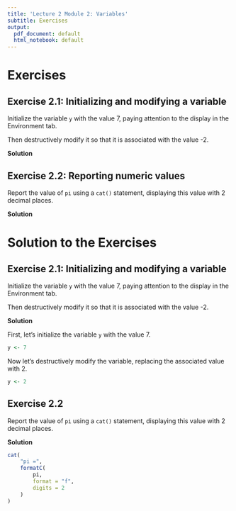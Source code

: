 ```yaml
---
title: 'Lecture 2 Module 2: Variables'
subtitle: Exercises
output:
  pdf_document: default
  html_notebook: default
---
```



# Exercises



## Exercise 2.1: Initializing and modifying a variable

Initialize the variable `y` with the value 7, paying attention to the display in the Environment tab.

Then destructively modify it so that it is associated with the value -2.

**Solution**





## Exercise 2.2: Reporting numeric values

Report the value of `pi` using a `cat()` statement, displaying this value with 2 decimal places.

**Solution**





# Solution to the Exercises

## Exercise 2.1: Initializing and modifying a variable

Initialize the variable `y` with the value 7, paying attention to the display in the Environment tab.

Then destructively modify it so that it is associated with the value -2.

**Solution**

First, let's initialize the variable `y` with the value 7.
```r
y <- 7
```

Now let's destructively modify the variable, replacing the associated value with 2.
```r
y <- 2
```



## Exercise 2.2

Report the value of `pi` using a `cat()` statement, displaying this value with 2 decimal places.

**Solution**

```r
cat(
    "pi =",
    formatC(
        pi,
        format = "f",
        digits = 2
    )
)
```






